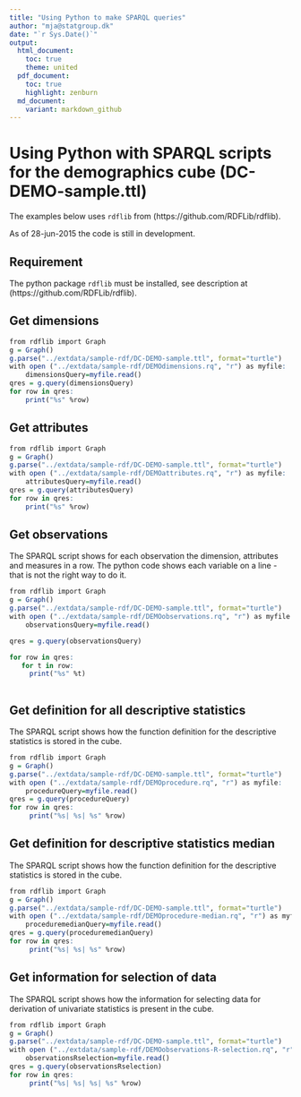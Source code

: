 ```yaml
---
title: "Using Python to make SPARQL queries"
author: "mja@statgroup.dk"
date: "`r Sys.Date()`"
output:
  html_document:
    toc: true
    theme: united
  pdf_document:
    toc: true
    highlight: zenburn
  md_document:
    variant: markdown_github
---
```


# Using Python with SPARQL scripts for the demographics cube (DC-DEMO-sample.ttl)

The examples below uses `rdflib` from (https://github.com/RDFLib/rdflib).

As of 28-jun-2015 the code is still in development.

## Requirement

The python package `rdflib` must be installed, see description at (https://github.com/RDFLib/rdflib).

## Get dimensions
```r
from rdflib import Graph
g = Graph()
g.parse("../extdata/sample-rdf/DC-DEMO-sample.ttl", format="turtle")
with open ("../extdata/sample-rdf/DEMOdimensions.rq", "r") as myfile:
    dimensionsQuery=myfile.read()
qres = g.query(dimensionsQuery)
for row in qres:
    print("%s" %row)
```

## Get attributes

```r
from rdflib import Graph
g = Graph()
g.parse("../extdata/sample-rdf/DC-DEMO-sample.ttl", format="turtle")
with open ("../extdata/sample-rdf/DEMOattributes.rq", "r") as myfile:
    attributesQuery=myfile.read()
qres = g.query(attributesQuery)
for row in qres:
    print("%s" %row)
```

## Get observations

The SPARQL script shows for each observation the dimension, attributes and measures in a row.
The python code shows each variable on a line - that is not the right way to do it.
```r
from rdflib import Graph
g = Graph()
g.parse("../extdata/sample-rdf/DC-DEMO-sample.ttl", format="turtle")
with open ("../extdata/sample-rdf/DEMOobservations.rq", "r") as myfile:
    observationsQuery=myfile.read()

qres = g.query(observationsQuery)

for row in qres:
   for t in row:
     print("%s" %t)
 
```

## Get definition for all descriptive statistics

The SPARQL script shows how the function definition for the descriptive statistics is stored in the cube.
```r
from rdflib import Graph
g = Graph()
g.parse("../extdata/sample-rdf/DC-DEMO-sample.ttl", format="turtle")
with open ("../extdata/sample-rdf/DEMOprocedure.rq", "r") as myfile:
    procedureQuery=myfile.read()
qres = g.query(procedureQuery)
for row in qres:
     print("%s| %s| %s" %row)

```

## Get definition for descriptive statistics median

The SPARQL script shows how the function definition for the descriptive statistics is stored in the cube.
```r
from rdflib import Graph
g = Graph()
g.parse("../extdata/sample-rdf/DC-DEMO-sample.ttl", format="turtle")
with open ("../extdata/sample-rdf/DEMOprocedure-median.rq", "r") as myfile:
    proceduremedianQuery=myfile.read()
qres = g.query(proceduremedianQuery)
for row in qres:
     print("%s| %s| %s" %row)

```

## Get information for selection of data

The SPARQL script shows how the information for selecting data for derivation of univariate statistics is present in the cube.
```r
from rdflib import Graph
g = Graph()
g.parse("../extdata/sample-rdf/DC-DEMO-sample.ttl", format="turtle")
with open ("../extdata/sample-rdf/DEMOobservations-R-selection.rq", "r") as myfile:
    observationsRselection=myfile.read()
qres = g.query(observationsRselection)
for row in qres:
     print("%s| %s| %s| %s" %row)

```


